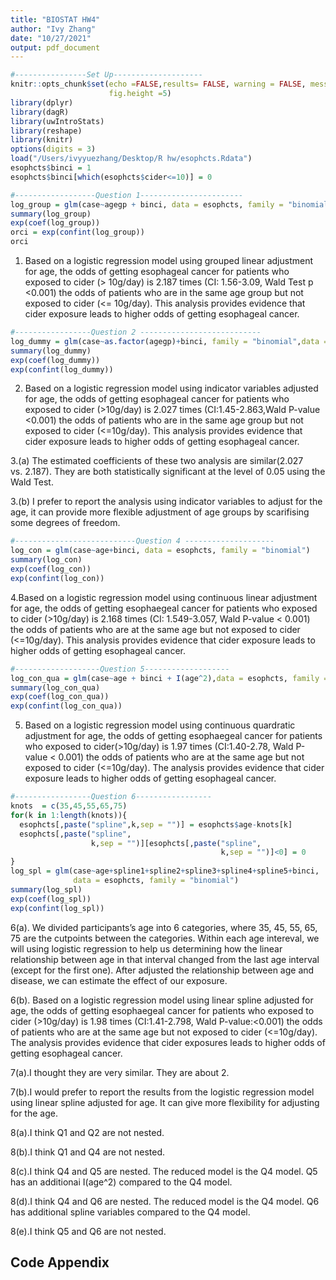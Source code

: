 ```yaml
---
title: "BIOSTAT HW4"
author: "Ivy Zhang"
date: "10/27/2021"
output: pdf_document
---
```

```r
#----------------Set Up--------------------
knitr::opts_chunk$set(echo =FALSE,results= FALSE, warning = FALSE, message = FALSE, 
                      fig.height =5)
library(dplyr)
library(dagR)
library(uwIntroStats)
library(reshape)
library(knitr)
options(digits = 3)
load("/Users/ivyyuezhang/Desktop/R hw/esophcts.Rdata")
esophcts$binci = 1
esophcts$binci[which(esophcts$cider<=10)] = 0
```

```r
#------------------Question 1-----------------------
log_group = glm(case~agegp + binci, data = esophcts, family = "binomial")
summary(log_group)
exp(coef(log_group))
orci = exp(confint(log_group))
orci
```

1. Based on a logistic regression model using grouped linear adjustment for age, the odds of getting esophageal cancer for patients who exposed to cider (> 10g/day) is 2.187 times (CI: 1.56-3.09, Wald Test p <0.001) the odds of patients who are in the same age group but not exposed to cider (<= 10g/day). This analysis provides evidence that cider exposure leads to higher odds of getting esophageal cancer. 

```r
#-----------------Question 2 ---------------------------
log_dummy = glm(case~as.factor(agegp)+binci, family = "binomial",data = esophcts)
summary(log_dummy)
exp(coef(log_dummy))
exp(confint(log_dummy))

```

2. Based on a logistic regression model using indicator variables adjusted for age, the odds of getting esophageal cancer for patients who exposed to cider (>10g/day) is 2.027 times (CI:1.45-2.863,Wald P-value <0.001) the odds of patients who are in the same age group but not exposed to cider (<=10g/day). This analysis provides evidence that cider exposure leads to higher odds of getting esophageal cancer. 

3.(a) The estimated coefficients of these two analysis are similar(2.027 vs. 2.187). They are both statistically significant at the level of 0.05 using the Wald Test. 

3.(b) I prefer to report the analysis using indicator variables to adjust for the age, it can provide more flexible adjustment of age groups by scarifising some degrees of freedom. 

```r
#---------------------------Question 4 --------------------
log_con = glm(case~age+binci, data = esophcts, family = "binomial")
summary(log_con)
exp(coef(log_con))
exp(confint(log_con))
```

4.Based on a logistic regression model using continuous linear adjustment for age, the odds of getting esophaegeal cancer for patients who exposed to cider (>10g/day) is 2.168 times (CI: 1.549-3.057, Wald P-value < 0.001) the odds of patients who are at the same age but not exposed to cider (<=10g/day). This analysis provides evidence that cider exposure leads to higher odds of getting esophageal cancer. 

```r
#-------------------Question 5-------------------
log_con_qua = glm(case~age + binci + I(age^2),data = esophcts, family = "binomial")
summary(log_con_qua)
exp(coef(log_con_qua))
exp(confint(log_con_qua))
```

5. Based on a logistic regression model using continuous quardratic adjustment for age, the odds of getting esophaegeal cancer for patients who exposed to cider(>10g/day) is 1.97 times (CI:1.40-2.78, Wald P-value < 0.001) the odds of patients who are at the same age but not exposed to cider (<=10g/day). The analysis provides evidence that cider exposure leads to higher odds of getting esophageal cancer. 

```r
#-----------------Question 6-----------------
knots  = c(35,45,55,65,75)
for(k in 1:length(knots)){
  esophcts[,paste("spline",k,sep = "")] = esophcts$age-knots[k]
  esophcts[,paste("spline",
                  k,sep = "")][esophcts[,paste("spline",
                                               k,sep = "")]<0] = 0
}
log_spl = glm(case~age+spline1+spline2+spline3+spline4+spline5+binci, 
              data = esophcts, family = "binomial")
summary(log_spl)
exp(coef(log_spl))
exp(confint(log_spl))

```

6(a). We divided participants's age into 6 categories, where 35, 45, 55, 65, 75 are the cutpoints between the categories. Within each age intereval, we will using logistic regression to help us determining how the linear relationship between age in that interval changed from the last age interval (except for the first one). After adjusted the relationship between age and disease, we can estimate the effect of our exposure. 

6(b). Based on a logistic regression model using linear spline adjusted for age, the odds of getting esophaegeal cancer for patients who exposed to cider (>10g/day) is 1.98 times (CI:1.41-2.798, Wald P-value:<0.001) the odds of patients who are at the same age but not exposed to cider (<=10g/day). The analysis provides evidence that cider exposures leads to higher odds of getting esophageal cancer. 

7(a).I thought they are very similar. They are about 2.

7(b).I would prefer to report the results from the logistic regression model using linear spline adjusted for age. It can give more flexibility for adjusting for the age. 

8(a).I think Q1 and Q2 are not nested.

8(b).I think Q1 and Q4 are not nested.

8(c).I think Q4 and Q5 are nested. The reduced model is the Q4 model. Q5 has an additionai I(age^2) compared to the Q4 model. 

8(d).I think Q4 and Q6 are nested. The reduced model is the Q4 model. Q6 has additional spline variables compared to the Q4 model. 

8(e).I think Q5 and Q6 are not nested. 

## Code Appendix

```r
```